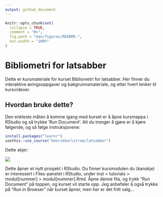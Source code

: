 ```yaml
---
output: github_document
---
```


<!-- README.md is generated from README.Rmd. Please edit that file -->

```r
knitr::opts_chunk$set(
  collapse = TRUE,
  comment = "#>",
  fig.path = "man/figures/README-",
  out.width = "100%"
)
```

# Bibliometri for latsabber

Dette er kursmateriale for kurset Bibliometri for latsabber. Her finner du interaktive øvingsoppgaver og bakgrunnsmateriale, og etter hvert lenker til kursvideoer.


## Hvordan bruke dette?

Den enkleste måten å komme igang med kurset er å åpne kursmappa i RStudio og så trykke 'Run Document'. Alt du trenger å gjøre er å kjøre følgende, og så følge instruksjonene:

```r
install.packages("learnr")
usethis::use_course("henrikkarlstrom/latsabber")
```

Dette skjer:

![](inst/images/install.gif)

Dette åpner et nytt prosjekt i RStudio. Du finner kursmodulen du (kanskje) er interessert i Files-panelet i RStudio, under inst > tutorials > modul[nummer] > modul[nummer].Rmd. Åpne denne fila, og trykk "Run Document" på toppen, og kurset vil starte opp. Jeg anbefaler å også trykke på "Run in Browser" når kurset åpner, men her er det fritt valg...